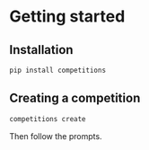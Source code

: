 # Getting started

## Installation

```bash
pip install competitions
```

## Creating a competition

```bash
competitions create
```

Then follow the prompts.
